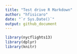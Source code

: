 ```yaml
---
title: "Test drive R Markdown"
author: "hfisicaro"
date: "`r Sys.Date()`"
output: github_document
---
```



```r
library(nycflights13)
library(dplyr)
library(knitr)
```


